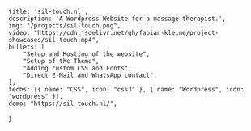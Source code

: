     title: 'sil-touch.nl',
    description: 'A Wordpress Website for a massage therapist.',
    img: "/projects/sil-touch.png",
    video: "https://cdn.jsdelivr.net/gh/fabian-kleine/project-showcases/sil-touch.mp4",
    bullets: [
        "Setup and Hosting of the website",
        "Setup of the Theme",
        "Adding custom CSS and Fonts",
        "Direct E-Mail and WhatsApp contact",
    ],
    techs: [{ name: "CSS", icon: "css3" }, { name: "Wordpress", icon: "wordpress" }],
    demo: "https://sil-touch.nl/",
}
